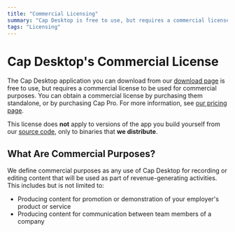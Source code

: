 ```yaml
---
title: "Commercial Licensing"
summary: "Cap Desktop is free to use, but requires a commercial license to be used for commercial purposes."
tags: "Licensing"
---
```


# Cap Desktop's Commercial License

The Cap Desktop application you can download from our [download page](/download) is free to use,
but requires a commercial license to be used for commercial purposes.
You can obtain a commercial license by purchasing them standalone,
or by purchasing Cap Pro. For more information, see [our pricing page](/pricing).

This license does **not** apply to versions of the app you build yourself from our [source code](https://github.com/CapSoftware/Cap),
only to binaries that **we distribute**.

## What Are Commercial Purposes?

We define commercial purposes as any use of Cap Desktop for recording or editing content that will be used as part of revenue-generating activities.
This includes but is not limited to:

- Producing content for promotion or demonstration of your employer's product or service
- Producing content for communication between team members of a company

